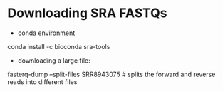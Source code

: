 # Downloading SRA FASTQs

- conda environment

conda install -c bioconda sra-tools

- downloading a large file:

fasterq-dump --split-files SRR8943075   # splits the forward and reverse reads into different files
